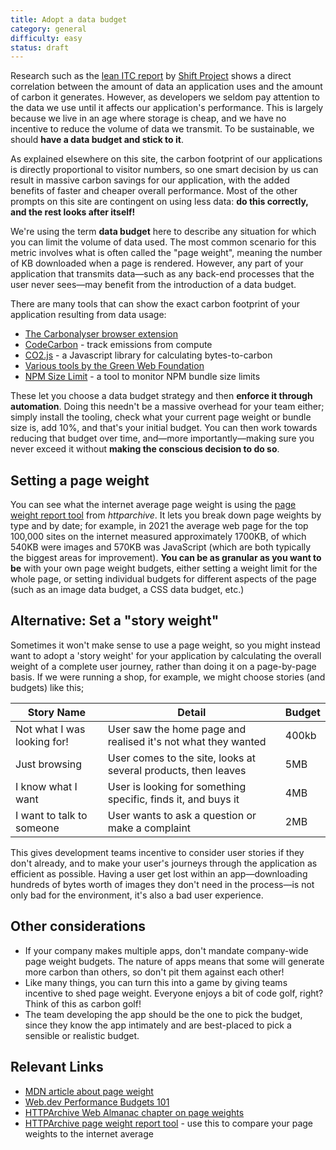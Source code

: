 ```yaml
---
title: Adopt a data budget
category: general
difficulty: easy
status: draft
---
```


Research such as the [lean ITC report](https://theshiftproject.org/wp-content/uploads/2019/03/Lean-ICT-Report_The-Shift-Project_2019.pdf) by [Shift Project](https://theshiftproject.org/en/home/) shows a direct correlation between the amount of data an application uses and the amount of carbon it generates. However, as developers we seldom pay attention to the data we use until it affects our application's performance. This is largely because we live in an age where storage is cheap, and we have no incentive to reduce the volume of data we transmit. To be sustainable, we should **have a data budget and stick to it**.

As explained elsewhere on this site, the carbon footprint of our applications is directly proportional to visitor numbers, so one smart decision by us can result in massive carbon savings for our application, with the added benefits of faster and cheaper overall performance. Most of the other prompts on this site are contingent on using less data: **do this correctly, and the rest looks after itself!**

We're using the term **data budget** here to describe any situation for which you can limit the volume of data used. The most common scenario for this metric involves what is often called the "page weight", meaning the number of KB downloaded when a page is rendered. However, any part of your application that transmits data—such as any back-end processes that the user never sees—may benefit from the introduction of a data budget.

There are many tools that can show the exact carbon footprint of your application resulting from data usage:

- [The Carbonalyser browser extension](https://theshiftproject.org/en/carbonalyser-browser-extension/)
- [CodeCarbon](https://github.com/mlco2/codecarbon) - track emissions from compute
- [CO2.js](https://github.com/thegreenwebfoundation/co2.js) - a Javascript library for calculating bytes-to-carbon
- [Various tools by the Green Web Foundation](https://github.com/thegreenwebfoundation)
- [NPM Size Limit](https://github.com/ai/size-limit/) - a tool to monitor NPM bundle size limits

These let you choose a data budget strategy and then **enforce it through automation**. Doing this needn't be a massive overhead for your team either; simply install the tooling, check what your current page weight or bundle size is, add 10%, and that's your initial budget. You can then work towards reducing that budget over time, and—more importantly—making sure you never exceed it without **making the conscious decision to do so**.

## Setting a page weight

You can see what the internet average page weight is using the [page weight report tool](https://httparchive.org/reports/page-weight) from _httparchive_. It lets you break down page weights by type and by date; for example, in 2021 the average web page for the top 100,000 sites on the internet measured approximately 1700KB, of which 540KB were images and 570KB was JavaScript (which are both typically the biggest areas for improvement). **You can be as granular as you want to be** with your own page weight budgets, either setting a weight limit for the whole page, or setting individual budgets for different aspects of the page (such as an image data budget, a CSS data budget, etc.)

## Alternative: Set a "story weight"

Sometimes it won't make sense to use a page weight, so you might instead want to adopt a 'story weight' for your application by calculating the overall weight of a complete user journey, rather than doing it on a page-by-page basis. If we were running a shop, for example, we might choose stories (and budgets) like this;

| Story Name                  | Detail                                                            | Budget |
| --------------------------- | ----------------------------------------------------------------- | ------ |
| Not what I was looking for! | User saw the home page and realised it's not what they wanted     | 400kb  |
| Just browsing               | User comes to the site, looks at several products, then leaves    | 5MB    |
| I know what I want          | User is looking for something specific, finds it, and buys it     | 4MB    |
| I want to talk to someone   | User wants to ask a question or make a complaint                  | 2MB    |

This gives development teams incentive to consider user stories if they don't already, and to make your user's journeys through the application as efficient as possible. Having a user get lost within an app—downloading hundreds of bytes worth of images they don't need in the process—is not only bad for the environment, it's also a bad user experience.

## Other considerations

- If your company makes multiple apps, don't mandate company-wide page weight budgets. The nature of apps means that some will generate more carbon than others, so don't pit them against each other!
- Like many things, you can turn this into a game by giving teams incentive to shed page weight. Everyone enjoys a bit of code golf, right? Think of this as carbon golf!
- The team developing the app should be the one to pick the budget, since they know the app intimately and are best-placed to pick a sensible or realistic budget.

## Relevant Links

- [MDN article about page weight](https://developer.mozilla.org/en-US/docs/Learn/HTML/Howto/Author_fast-loading_HTML_pages)
- [Web.dev Performance Budgets 101](https://web.dev/performance-budgets-101/)
- [HTTPArchive Web Almanac chapter on page weights](https://almanac.httparchive.org/en/2020/page-weight#page-weight)
- [HTTPArchive page weight report tool](https://httparchive.org/reports/page-weight) - use this to compare your page weights to the internet average
